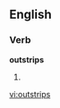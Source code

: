 ==English==

===Verb===
'''outstrips'''

# {{third-person singular of|[[outstrip]]}}

[[vi:outstrips]]